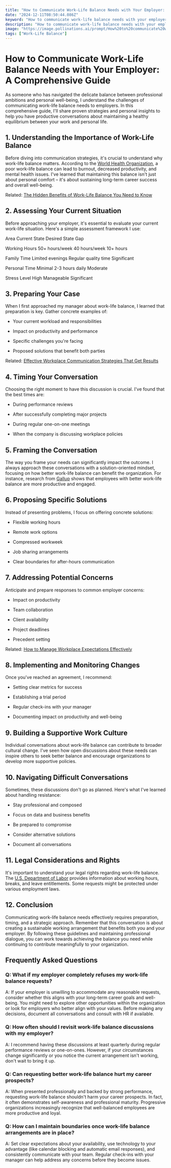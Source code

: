 ```yaml
---
title: "How to Communicate Work-Life Balance Needs with Your Employer: A Comprehensive Guide"
date: "2024-12-11T08:50:44.086Z"
keyword: "How to communicate work-life balance needs with your employer"
description: "How to communicate work-life balance needs with your employer"
image: "https://image.pollinations.ai/prompt/How%20to%20communicate%20work-life%20balance%20needs%20with%20your%20employer%2C%20realistic%20photo%2C%20high%20quality%2C%204k?width=1024&height=1024&nologo=true"
tags: ["Work-Life Balance"]
---
```


# How to Communicate Work-Life Balance Needs with Your Employer: A Comprehensive Guide


As someone who has navigated the delicate balance between professional ambitions and personal well-being, I understand the challenges of communicating work-life balance needs to employers. In this comprehensive guide, I'll share proven strategies and personal insights to help you have productive conversations about maintaining a healthy equilibrium between your work and personal life.



## 1. Understanding the Importance of Work-Life Balance


Before diving into communication strategies, it's crucial to understand why work-life balance matters. According to the [World Health Organization](https://www.who.int/news-room/fact-sheets/detail/mental-health-at-work), a poor work-life balance can lead to burnout, decreased productivity, and mental health issues. I've learned that maintaining this balance isn't just about personal comfort – it's about sustaining long-term career success and overall well-being.



Related: [The Hidden Benefits of Work-Life Balance You Need to Know](https://productivityprospect.com/benefits-of-work-life-balance)



## 2. Assessing Your Current Situation


Before approaching your employer, it's essential to evaluate your current work-life situation. Here's a simple assessment framework I use:





Area
Current State
Desired State
Gap


Working Hours
50+ hours/week
40 hours/week
10+ hours


Family Time
Limited evenings
Regular quality time
Significant


Personal Time
Minimal
2-3 hours daily
Moderate


Stress Level
High
Manageable
Significant





## 3. Preparing Your Case


When I first approached my manager about work-life balance, I learned that preparation is key. Gather concrete examples of:




- Your current workload and responsibilities

- Impact on productivity and performance

- Specific challenges you're facing

- Proposed solutions that benefit both parties



Related: [Effective Workplace Communication Strategies That Get Results](https://productivityprospect.com/workplace-communication-strategies)



## 4. Timing Your Conversation


Choosing the right moment to have this discussion is crucial. I've found that the best times are:




- During performance reviews

- After successfully completing major projects

- During regular one-on-one meetings

- When the company is discussing workplace policies



## 5. Framing the Conversation


The way you frame your needs can significantly impact the outcome. I always approach these conversations with a solution-oriented mindset, focusing on how better work-life balance can benefit the organization. For instance, research from [Gallup](https://www.gallup.com/workplace/237377/benefits-work-life-balance.aspx) shows that employees with better work-life balance are more productive and engaged.



## 6. Proposing Specific Solutions


Instead of presenting problems, I focus on offering concrete solutions:




- Flexible working hours

- Remote work options

- Compressed workweek

- Job sharing arrangements

- Clear boundaries for after-hours communication



## 7. Addressing Potential Concerns


Anticipate and prepare responses to common employer concerns:




- Impact on productivity

- Team collaboration

- Client availability

- Project deadlines

- Precedent setting



Related: [How to Manage Workplace Expectations Effectively](https://productivityprospect.com/managing-workplace-expectations)



## 8. Implementing and Monitoring Changes


Once you've reached an agreement, I recommend:




- Setting clear metrics for success

- Establishing a trial period

- Regular check-ins with your manager

- Documenting impact on productivity and well-being



## 9. Building a Supportive Work Culture


Individual conversations about work-life balance can contribute to broader cultural change. I've seen how open discussions about these needs can inspire others to seek better balance and encourage organizations to develop more supportive policies.



## 10. Navigating Difficult Conversations


Sometimes, these discussions don't go as planned. Here's what I've learned about handling resistance:




- Stay professional and composed

- Focus on data and business benefits

- Be prepared to compromise

- Consider alternative solutions

- Document all conversations



## 11. Legal Considerations and Rights


It's important to understand your legal rights regarding work-life balance. The [U.S. Department of Labor](https://www.dol.gov/general/topic/workhours) provides information about working hours, breaks, and leave entitlements. Some requests might be protected under various employment laws.



## 12. Conclusion


Communicating work-life balance needs effectively requires preparation, timing, and a strategic approach. Remember that this conversation is about creating a sustainable working arrangement that benefits both you and your employer. By following these guidelines and maintaining professional dialogue, you can work towards achieving the balance you need while continuing to contribute meaningfully to your organization.



## Frequently Asked Questions


### Q: What if my employer completely refuses my work-life balance requests?

A: If your employer is unwilling to accommodate any reasonable requests, consider whether this aligns with your long-term career goals and well-being. You might need to explore other opportunities within the organization or look for employers who better align with your values. Before making any decisions, document all conversations and consult with HR if available.



### Q: How often should I revisit work-life balance discussions with my employer?

A: I recommend having these discussions at least quarterly during regular performance reviews or one-on-ones. However, if your circumstances change significantly or you notice the current arrangement isn't working, don't wait to bring it up.



### Q: Can requesting better work-life balance hurt my career prospects?

A: When presented professionally and backed by strong performance, requesting work-life balance shouldn't harm your career prospects. In fact, it often demonstrates self-awareness and professional maturity. Progressive organizations increasingly recognize that well-balanced employees are more productive and loyal.



### Q: How can I maintain boundaries once work-life balance arrangements are in place?

A: Set clear expectations about your availability, use technology to your advantage (like calendar blocking and automatic email responses), and consistently communicate with your team. Regular check-ins with your manager can help address any concerns before they become issues.

